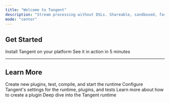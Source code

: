 ```yaml
---
title: "Welcome to Tangent"
description: "Stream processing without DSLs. Shareable, sandboxed, fast."
mode: "center"
---
```


## Get Started

<Columns cols={2}>
  <Card
    title="Install Tangent"
    icon="download"
    href="/install"
  >
    Install Tangent on your platform
  </Card>
  <Card
    title="Quickstart"
    icon="code"
    href="/quickstart"
  >
    See it in action in 5 minutes
  </Card>
</Columns>

***

## Learn More
<Columns cols={2}>
    <Card
    title="CLI"
    icon="terminal"
    href="/cli/overview"
  >
    Create new plugins, test, compile, and start the runtime
  </Card>
  <Card
    title="Configuration"
    icon="settings"
    href="/cli/tangent-yaml"
  >
    Configure Tangent's settings for the runtime, plugins, and tests
  </Card>
  <Card
    title="Authoring Plugins"
    icon="plug-zap"
    href="/plugins/authoring"
  >
    Learn more about how to create a plugin
  </Card>
  <Card
    title="Runtime"
    icon="flame"
    href="/runtime"
  >
    Deep dive into the Tangent runtime
  </Card>
</Columns>

